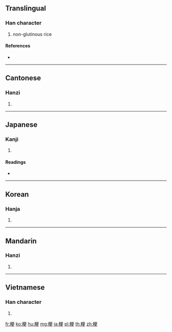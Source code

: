 {{character info/new}}
==Translingual==

===Han character===
{{Han char|rn=119|rad=米|as=07|sn=13|four=91946|canj=FDMLK}}

# non-glutinous rice

====References====
* {{Han ref|kx=0909.240|dkj=26967|dj=1335.200|hdz=53148.120|uh=7CB3|ud=31923|bh=B865|bd=47205}}

----

==Cantonese==

===Hanzi===
{{yue-hanzi|jyut=gang1|y=gang1}}

# {{defn|lang=yue|sort=米07}}

----

==Japanese==

===Kanji===
{{ja-kanji|grade=|rs=米07}}

# {{defn|lang=ja|sort=米07}}

====Readings====
* {{ja-readings|on=[[こう]] (kō)|kun=[[うるち]] (uruchi), [[ぬか]] (nuka)|nanori=}}

----

==Korean==

===Hanja===
{{ko-hanja|hangeul=갱|eumhun=|rv=gaeng|mr=kaeng|y=kayng}}

# {{defn|lang=ko|sort=米07}}

----

==Mandarin==

===Hanzi===
{{cmn-hanzi|pin=[[gēng]] ([[geng1]])|wg=keng<sup>1</sup>}}

# {{defn|lang=cmn|sort=米07}}

----

==Vietnamese==

===Han character===
{{vi-hantu|canh|rs=米07}}

# {{defn|vi}}

[[fr:粳]]
[[ko:粳]]
[[hu:粳]]
[[mg:粳]]
[[ja:粳]]
[[pl:粳]]
[[th:粳]]
[[zh:粳]]